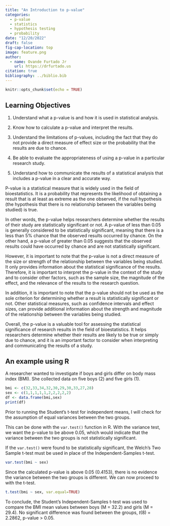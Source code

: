 ```yaml
---
title: "An Introduction to p-value"
categories:
  - p-value
  - statistics
  - hypothesis testing
  - probability
date: "12/20/2022"
draft: false
fig-cap-location: top
image: feature.png
author:
  - name: Ovande Furtado Jr
    url: https://drfurtado.us
citation: true
bibliography: ../biblio.bib
---
```


```r
knitr::opts_chunk$set(echo = TRUE)
```

## Learning Objectives

1.  Understand what a p-value is and how it is used in statistical analysis.

2.  Know how to calculate a p-value and interpret the results.

3.  Understand the limitations of p-values, including the fact that they do not provide a direct measure of effect size or the probability that the results are due to chance.

4.  Be able to evaluate the appropriateness of using a p-value in a particular research study.

5.  Understand how to communicate the results of a statistical analysis that includes a p-value in a clear and accurate way.

P-value is a statistical measure that is widely used in the field of bioestatistics. It is a probability that represents the likelihood of obtaining a result that is at least as extreme as the one observed, if the null hypothesis (the hypothesis that there is no relationship between the variables being studied) is true.

In other words, the p-value helps researchers determine whether the results of their study are statistically significant or not. A p-value of less than 0.05 is generally considered to be statistically significant, meaning that there is a less than 5% chance that the observed results occurred by chance. On the other hand, a p-value of greater than 0.05 suggests that the observed results could have occurred by chance and are not statistically significant.

However, it is important to note that the p-value is not a direct measure of the size or strength of the relationship between the variables being studied. It only provides information about the statistical significance of the results. Therefore, it is important to interpret the p-value in the context of the study and to consider other factors, such as the sample size, the magnitude of the effect, and the relevance of the results to the research question.

In addition, it is important to note that the p-value should not be used as the sole criterion for determining whether a result is statistically significant or not. Other statistical measures, such as confidence intervals and effect sizes, can provide additional information about the strength and magnitude of the relationship between the variables being studied.

Overall, the p-value is a valuable tool for assessing the statistical significance of research results in the field of bioestatistics. It helps researchers determine whether their results are likely to be true or simply due to chance, and it is an important factor to consider when interpreting and communicating the results of a study.

## An example using R

A researcher wanted to investigate if boys and girls differ on body mass index (BMI). She collected data on five boys (2) and five girls (1).

```r
bmi <- c(32,33,34,32,30,29,30,33,27,28)
sex <- c(1,1,1,1,1,2,2,2,2,2)
df <- data.frame(bmi,sex)
print(df)
```

Prior to running the Student's t-test for independent means, I will check for the assumption of equal variances between the two groups.

This can be done with the `var.test()` function in R. With the variance test, we want the p-value to be above 0.05, which would indicate that the variance between the two groups is not statistically significant.

If the `var.test()` were found to be statistically significant, the Welch's Two Sample t-test must be used in place of the Independent-Samples t-test.

```r
var.test(bmi ~ sex)
```

Since the calculated p-value is above 0.05 (0.4153), there is no evidence the variance between the two groups is different. We can now proceed to with the t-test.

```r
t.test(bmi ~ sex, var.equal=TRUE)
```

To conclude, the Student's Independent-Samples t-test was used to compare the BMI mean values between boys (M = 32.2) and girls (M = 29.4). No significant difference was found between the groups, *t*(8) = 2.2862, p-value \> 0.05.
